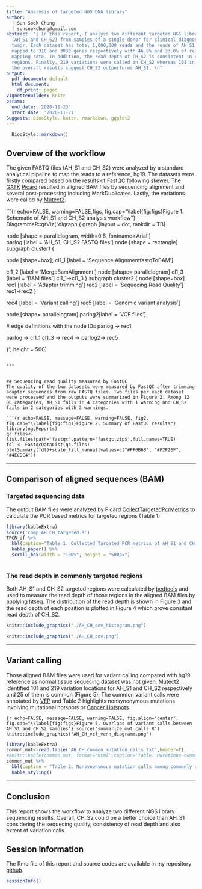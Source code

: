 ---
title: "Analysis of targeted NGS DNA library"
author: |
  | Sun Sook Chung
  | sunsookchung@gmail.com
abstract: "| In this report, I analyzd two different targeted NGS library results
  (AH_S1 and CH_S2) from samples of a single donor for clinical diagnosis of solid
  tumor. Each dataset has total 1,000,000 reads and the reads of AH_S1 and CH_S2 were
  mapped to 310 and 3030 genes respectively with 46.8% and 33.0% of reads to gene
  mapping rate. In addition, the read depth of CH_S2 is consistent in commonly targeted
  regions. Finally, 219 variations were called in CH_S2 whereas 101 in AH_C1. Thus,
  the overall results suggest CH_S2 outperforms AH_S1. \n"
output:
  pdf_document: default
  html_document:
    df_print: paged
VignetteBuilder: knitr
params:
  end_date: '2020-11-23'
  start_date: '2020-11-21'
Suggests: BiocStyle, knitr, rmarkdown, ggplot2
---
<!--
  %% \VignetteEngine{knitr::knitr}
-->


```{r style, echo = FALSE, include = FALSE, results = 'asis'}
  BiocStyle::markdown()
```


## Overview of the workflow
The given FASTQ files (AH_S1 and CH_S2) were analyzed by a standard analytical pipeline to map the reads to a reference, hg19. The datasets were firstly compared based on the results of [FastQC](https://www.bioinformatics.babraham.ac.uk/projects/fastqc/) following [skewer](https://sourceforge.net/projects/skewer/). The [GATK](https://gatk.broadinstitute.org/hc/en-us) [Picard](https://broadinstitute.github.io/picard/)  resulted in aligned BAM files by sequencing alignment and several post-processing including MarkDuplicates. Lastly, the variations were called by [Mutect2](https://gatk.broadinstitute.org/hc/en-us/articles/360037593851-Mutect2).

```{r echo=FALSE, warning=FALSE,figs, fig.cap="\\label{fig:figs}Figure 1. Schematic of AH_S1 and CH_S2 analysis workflow"}
DiagrammeR::grViz("digraph {
  graph [layout = dot, rankdir = TB]
  
  node [shape = parallelogram, width=0.6, fontname='Arial']        
  parlog [label = 'AH_S1, CH_S2 FASTQ files']
  node [shape = rectangle] 
  subgraph cluster1 {
  
  node [shape=box];
  cl1_1 [label = 'Sequence Alignment\nPicard fastqToBAM']
  
  cl1_2 [label = 'MergeBamAlignment\nMarkDuplicates\nSortSam\nSortAndFixTags\nSetNmMdAndUqTags\nBaseRecalibrator\nApplyBQSR']
  node [shape= parallelogram]
  cl1_3 [label = 'BAM files']
  cl1_1->cl1_3
  }
  subgraph cluster2 {
  node [shape=box]
  rec1 [label = 'Adapter trimming\nskewer']
  rec2 [label = 'Sequecing Read Quality\nFastQC']
  rec1->rec2
  }
  
  rec4 [label = 'Variant calling\nMutect2']
  rec5 [label = 'Genomic variant analysis']
  
  node [shape= parallelogram]
  parlog2[label = 'VCF files']
  
  # edge definitions with the node IDs
  parlog -> rec1
  
  parlog -> cl1_1
  cl1_3 -> rec4 -> parlog2-> rec5
  
}", height = 500)
```  

***


## Sequencing read quality measured by FastQC
The quality of the two datasets were measured by FastQC after trimming adapter sequences from raw FASTQ files. Two files per each dataset were processed and the outputs were summarized in Figure 2. Among 12 QC categories, AH_S1 fails in 4 categories with 1 warning and CH_S2 fails in 2 categories with 3 warnings.   

```{r echo=FALSE, message=FALSE, warning=FALSE, fig2, fig.cap="\\label{fig:figs}Figure 2. Summary of FastQC results"}
library(ngsReports)
qc.files<-list.files(path='fastqc',pattern='fastqc.zip$',full.names=TRUE)
fdl <- FastqcDataList(qc.files)
plotSummary(fdl)+scale_fill_manual(values=c("#FF6B6B", "#F2F26F", "#4ECDC4"))

```

***


## Comparison of aligned sequences (BAM)

### Targeted sequencing data
The output BAM files were analyzed by Picard [CollectTargetedPcrMetrics](https://broadinstitute.github.io/picard/command-line-overview.html#CollectTargetedPcrMetrics) to calculate the PCR based metrics for targeted regions (Table 1)

``` {r echo=FALSE, message=FALSE, warning=FALSE}
library(kableExtra)
source('comp_AH_CH_targeted.R')
TPCR_df %>%
  kbl(caption="Table 1. Collected Targeted PCR metrics of AH_S1 and CH_S2") %>%
  kable_paper() %>%
  scroll_box(width = "100%", height = "500px") 
  

```

### The read depth in commonly targeted regions
Both AH_S1 and CH_S2 targeted regions were calculated by [bedtools](https://bedtools.readthedocs.io/en/latest/content/tools/intersect.html) and used to measure the read depth of those regions in the aligned BAM files by applying [htseq](https://htseq.readthedocs.io/en/release_0.11.1/count.html). The distribution of the read depth is shown in Figure 3 and the read depth of each position is plotted in Figure 4 which prove consitant read depth of CH_S2.   
```{r echo=FALSE, out.width="75%", fig.align='center', fig.cap="Figure 3. Histogram of depths of AH_S1 and CH_S2"}
knitr::include_graphics("./AH_CH_cov_histogram.png")
```
```{r pressure, echo=FALSE, out.width="75%", fig.align='center', fig.cap="Figure 4. Sequencing depth of common regions of AH_S1 and CH_S2"}
knitr::include_graphics("./AH_CH_cov.png")
```

***

## Variant calling
Those aligned BAM files were used for variant calling compared with hg19 reference as normal tissue sequecing dataset was not given. Mutect2 identified 101 and 219 variation locations for AH_S1 and CH_S2 respectively and 25 of them is common (Figure 5). The common variant calls were annotated by [VEP](http://grch37.ensembl.org/info/docs/tools/vep/index.html) and Table 2 highlights nonsynonymous mutations involving mutational hotspots or [Cancer Hotspots](https://www.cancerhotspots.org/#/home).


``` {r echo=FALSE, message=FALSE, warning=FALSE, fig.align='center', fig.cap="\\label{fig:figs}Figure 5. Overlaps of variant calls between AH_S1 and CH_S2 samples"}
source('summarize_mut_calls.R')
knitr::include_graphics("AH_CH_vcf_venn_diagramm.png")
```

``` {r echo=FALSE, message=FALSE, warning=FALSE}
library(kableExtra)
common_mut<-read.table('AH_CH_common_mutation_calls.txt',header=T)
#knitr::kable(common_mut, format='html',caption='Table. Mutations commonly detected in AH_S1 and CH_S2')
common_mut %>%
  kbl(caption = "Table 2. Nonsynonymous mutation calls among commonly detected in AH_S1 and CH_S2") %>%
  kable_styling()
```

***

## Conclusion
This report shows the workflow to analyze two different NGS library sequencing results. Overall, CH_S2 could be a better choice than AH_S1 considering the sequecing quality, consistency of read depth and also extent of variation calls.     



## Session Information
The Rmd file of this report and source codes are available in my repository [github](https://github.com/suns-chung/SG_task).
```{r}
sessionInfo()
```
